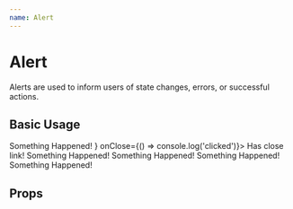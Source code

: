 ```yaml
---
name: Alert
---
```




# Alert

Alerts are used to inform users of state changes, errors, or successful actions.

## Basic Usage

<Playground>
  <GuideExample>
    <Alert>Something Happened!</Alert>
  </GuideExample>
  <GuideExample label="closeLabel={<XIcon />}">
    <Alert closeLabel={<XIcon />} onClose={() => console.log('clicked')}>
      Has close link!
    </Alert>
  </GuideExample>
  <GuideExample label="red">
    <Alert red>Something Happened!</Alert>
  </GuideExample>
  <GuideExample label="yellow">
    <Alert yellow>Something Happened!</Alert>
  </GuideExample>
  <GuideExample label="green">
    <Alert green>Something Happened!</Alert>
  </GuideExample>
  <GuideExample label="full">
    <Alert full>Something Happened!</Alert>
  </GuideExample>
</Playground>

## Props

<PropsTable of={Alert} />
